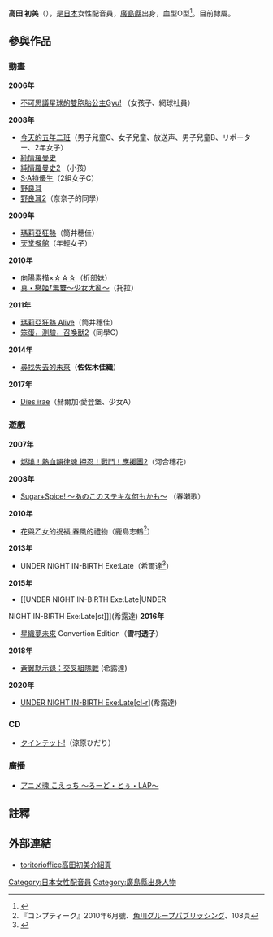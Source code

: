 {{配音員
|名字= 高田初美
|圖像= 
|尺寸= 
|說明= 
|藝名= 
|英文名= 
|本名= 
|暱稱= 
|配偶= 
|出生地= 
|出身地= 
|身高= 
|血型= O型
|生年= 1985
|生月= 11
|生日= 19
|歿年= 
|歿月= 
|歿日= 
|所屬= 
|活動時期= 
|出道作= 
|代表作= 
|網站= 
|其他= 
|module={{Japanese|embed=yes|japanese=高田 初美|kana=たかだ はつみ|romaji=Takada Hatsumi}}
}}

'''高田 初美'''（{{bd|1985年|11月19日|catIdx=Takada Hatsumi}}），是[[日本|日本]]女性配音員，[[廣島縣|廣島縣]]出身，血型O型<ref>{{Cite web |url=http://profile.ameba.jp/lapisxxhachi |title=高田初美。のプロフィール |accessdate=2012-04-13 |language=ja }}{{Dead link|date=2018年7月 |bot=InternetArchiveBot |fix-attempted=yes }}</ref>。目前隸屬{{nihongo|ToritoriOffice|トリトリオフィス}}。

== 參與作品 ==
=== 動畫 ===
'''2006年'''
* [[不可思議星球的雙胞胎公主|不可思議星球的雙胞胎公主Gyu!]] （女孩子、網球社員）
'''2008年'''
* [[今天的五年二班|今天的五年二班]]（男子兒童C、女子兒童、放送声、男子兒童B、リポーター、2年女子）
* [[純情羅曼史|純情羅曼史]] 
* [[純情羅曼史|純情羅曼史2]] （小孩）
* [[S·A特優生|S·A特優生]]（2組女子C）
* [[野良耳|野良耳]] 
* [[野良耳2|野良耳2]]（奈奈子的同學）
'''2009年'''
* [[瑪莉亞狂熱|瑪莉亞狂熱]]（筒井穗佳）
* [[天堂餐館|天堂餐館]]（年輕女子）
'''2010年'''
* [[向陽素描|向陽素描×☆☆☆]]（折部妹）
* [[戀姬†無雙|真・戀姬†無雙〜少女大亂〜]]（托拉）
'''2011年'''
* [[瑪莉亞狂熱|瑪莉亞狂熱 Alive]]（筒井穗佳）
* [[笨蛋測驗召喚獸|笨蛋，測驗，召喚獸2]]（同學C）
'''2014年'''
* [[尋找失去的未來|尋找失去的未來]]（'''佐佐木佳織'''）
'''2017年'''
* [[Dies_irae_-Also_sprach_Zarathustra-|Dies irae]]（赫爾加·愛登堡、少女A）

=== 遊戲 ===
'''2007年'''
* [[燃燒！熱血韻律魂_押忍！戰鬥！應援團2|燃燒！熱血韻律魂 押忍！戰鬥！應援團2]]（河合穗花）
'''2008年'''
* [[Sugar+Spice!_〜あのこのステキな何もかも〜|Sugar+Spice! 〜あのこのステキな何もかも〜]] （春瀨歌）
'''2010年'''
* [[花與乙女的祝福|花與乙女的祝福 春風的禮物]]（鹿島志鶴<ref>『コンプティーク』2010年6月號、[[角川グループパブリッシング|角川グループパブリッシング]]、108頁</ref>）
'''2013年'''
* UNDER NIGHT IN-BIRTH Exe:Late（希爾達<ref>{{Cite web|publisher=UNDER NIGHT IN-BIRTH Exe:Late|url=http://arcsystemworks.jp/uni/character11.html|title=キャラクター|accessdate=2014-05-01|language=ja|archive-url=https://web.archive.org/web/20140502004548/http://arcsystemworks.jp/uni/character11.html|archive-date=2014-05-02|dead-url=yes}}</ref>）
'''2015年'''
* [[UNDER NIGHT IN-BIRTH Exe:Late|UNDER 
NIGHT IN-BIRTH Exe:Late[st]]](希露達)
'''2016年'''
* [[星織夢未來|星織夢未來]] Convertion Edition（'''雪村透子'''）
'''2018年'''
* [[蒼翼默示錄：交叉組隊戰|蒼翼默示錄：交叉組隊戰]] (希露達)
'''2020年'''
* [[UNDER_NIGHT_IN-BIRTH_Exe:Late|UNDER NIGHT IN-BIRTH Exe:Late[cl-r]]](希露達)

=== CD ===
* [[クインテット!|クインテット!]]（涼原ひだり）

=== 廣播 ===
* [[アニメ魂_こえっち_〜ろーど・とぅ・LAP〜|アニメ魂 こえっち 〜ろーど・とぅ・LAP〜]]

== 註釋 ==
{{Reflist}}

== 外部連結 ==
* {{ja}}[https://web.archive.org/web/20090122173814/http://toritorioffice.com/talent/takada.html  toritorioffice高田初美介紹頁]

{{DEFAULTSORT:Takada Hatsumi}} 
[[Category:日本女性配音員|Category:日本女性配音員]]
[[Category:廣島縣出身人物|Category:廣島縣出身人物]]